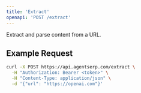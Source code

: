 ```yaml
---
title: 'Extract'
openapi: 'POST /extract'
---
```


Extract and parse content from a URL.

<ParamFields />

## Example Request

```bash
curl -X POST https://api.agentserp.com/extract \
  -H "Authorization: Bearer <token>" \
  -H "Content-Type: application/json" \
  -d '{"url": "https://openai.com"}'
``` 